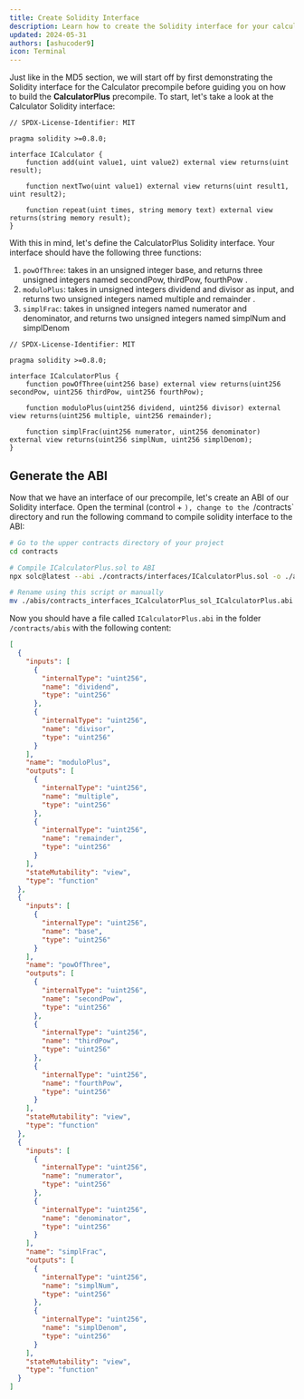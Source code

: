 ```yaml
---
title: Create Solidity Interface
description: Learn how to create the Solidity interface for your calculator precompile.
updated: 2024-05-31
authors: [ashucoder9]
icon: Terminal
---
```


Just like in the MD5 section, we will start off by first demonstrating the Solidity interface for the Calculator precompile before guiding you on how to build the **CalculatorPlus** precompile. To start, let's take a look at the Calculator Solidity interface:

```solidity title="solidity/interfaces/ICalculator.sol"
// SPDX-License-Identifier: MIT

pragma solidity >=0.8.0;

interface ICalculator {
    function add(uint value1, uint value2) external view returns(uint result);

    function nextTwo(uint value1) external view returns(uint result1, uint result2);

    function repeat(uint times, string memory text) external view returns(string memory result);
}
```

With this in mind, let's define the CalculatorPlus Solidity interface. Your interface should have the following three functions:

1. `powOfThree`: takes in an unsigned integer base, and returns three unsigned integers named secondPow, thirdPow, fourthPow . 
2. `moduloPlus`: takes in unsigned integers dividend and divisor as input, and returns two unsigned integers named multiple and remainder .
3. `simplFrac`: takes in unsigned integers named numerator and denominator, and returns two unsigned integers named simplNum and simplDenom

<Accordions>
<Accordion title="Solution">

```solidity title="solidity/interfaces/ICalculatorPlus.sol"
// SPDX-License-Identifier: MIT

pragma solidity >=0.8.0;

interface ICalculatorPlus {
    function powOfThree(uint256 base) external view returns(uint256 secondPow, uint256 thirdPow, uint256 fourthPow);

    function moduloPlus(uint256 dividend, uint256 divisor) external view returns(uint256 multiple, uint256 remainder);

    function simplFrac(uint256 numerator, uint256 denominator) external view returns(uint256 simplNum, uint256 simplDenom);
}
```

</Accordion>
</Accordions>

## Generate the ABI

Now that we have an interface of our precompile, let's create an ABI of our Solidity interface. Open the terminal (control + `), change to the `/contracts` directory and run the following command to compile solidity interface to the ABI:

```bash
# Go to the upper contracts directory of your project
cd contracts

# Compile ICalculatorPlus.sol to ABI
npx solc@latest --abi ./contracts/interfaces/ICalculatorPlus.sol -o ./abis --base-path . --include-path ./node_modules

# Rename using this script or manually
mv ./abis/contracts_interfaces_ICalculatorPlus_sol_ICalculatorPlus.abi ./abis/ICalculatorPlus.abi
```

Now you should have a file called `ICalculatorPlus.abi` in the folder `/contracts/abis` with the following content:

```json title="/contracts/abis/ICalculatorPlus.abi"
[
  {
    "inputs": [
      {
        "internalType": "uint256",
        "name": "dividend",
        "type": "uint256"
      },
      {
        "internalType": "uint256",
        "name": "divisor",
        "type": "uint256"
      }
    ],
    "name": "moduloPlus",
    "outputs": [
      {
        "internalType": "uint256",
        "name": "multiple",
        "type": "uint256"
      },
      {
        "internalType": "uint256",
        "name": "remainder",
        "type": "uint256"
      }
    ],
    "stateMutability": "view",
    "type": "function"
  },
  {
    "inputs": [
      {
        "internalType": "uint256",
        "name": "base",
        "type": "uint256"
      }
    ],
    "name": "powOfThree",
    "outputs": [
      {
        "internalType": "uint256",
        "name": "secondPow",
        "type": "uint256"
      },
      {
        "internalType": "uint256",
        "name": "thirdPow",
        "type": "uint256"
      },
      {
        "internalType": "uint256",
        "name": "fourthPow",
        "type": "uint256"
      }
    ],
    "stateMutability": "view",
    "type": "function"
  },
  {
    "inputs": [
      {
        "internalType": "uint256",
        "name": "numerator",
        "type": "uint256"
      },
      {
        "internalType": "uint256",
        "name": "denominator",
        "type": "uint256"
      }
    ],
    "name": "simplFrac",
    "outputs": [
      {
        "internalType": "uint256",
        "name": "simplNum",
        "type": "uint256"
      },
      {
        "internalType": "uint256",
        "name": "simplDenom",
        "type": "uint256"
      }
    ],
    "stateMutability": "view",
    "type": "function"
  }
]
```